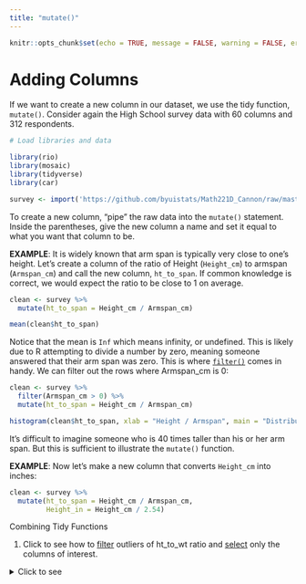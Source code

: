 ```yaml
---
title: "mutate()"
---
```

```r
knitr::opts_chunk$set(echo = TRUE, message = FALSE, warning = FALSE, error = TRUE)
```


# Adding Columns

If we want to create a new column in our dataset, we use the tidy function, `mutate()`.  Consider again the High School survey data with 60 columns and 312 respondents.

```r
# Load libraries and data

library(rio)
library(mosaic)
library(tidyverse)
library(car)

survey <- import('https://github.com/byuistats/Math221D_Cannon/raw/master/Data/HighSchoolSeniors_subset.csv') %>% tibble()
```

To create a new column, "pipe" the raw data into the `mutate()` statement. Inside the parentheses, give the new column a name and set it equal to what you want that column to be.  

__EXAMPLE__:  It is widely known that arm span is typically very close to one's height.  Let's create a column of the ratio of Height (`Height_cm`) to armspan (`Armspan_cm`) and call the new column, `ht_to_span`.  If common knowledge is correct, we would expect the ratio to be close to 1 on average.

```r

clean <- survey %>%
  mutate(ht_to_span = Height_cm / Armspan_cm)

mean(clean$ht_to_span)
```

Notice that the mean is `Inf` which means infinity, or undefined.  This is likely due to R attempting to divide a number by zero, meaning someone answered that their arm span was zero.  This is where [`filter()`](../2-Tidy_Data/02-Filter.qmd) comes in handy.  We can filter out the rows where Armspan_cm is 0:

```r
clean <- survey %>%
  filter(Armspan_cm > 0) %>%
  mutate(ht_to_span = Height_cm / Armspan_cm)

histogram(clean$ht_to_span, xlab = "Height / Armspan", main = "Distribution of Height to Armspan Ratio")

```

It's difficult to imagine someone who is 40 times taller than his or her arm span.  But this is sufficient to illustrate the `mutate()` function.

__EXAMPLE__:  Now let's make a new column that converts `Height_cm` into inches:

```r
clean <- survey %>%
  mutate(ht_to_span = Height_cm / Armspan_cm,
         Height_in = Height_cm / 2.54)

```



<div class="QuestionsHeading">Combining Tidy Functions</div>
<div class="Questions">

1. Click to see how to [filter](../2-Tidy_Data/02-Filter.qmd) outliers of ht_to_wt ratio and [select](../2-Tidy_Data/03-Select.qmd) only the columns of interest.

<details>
<summary>Click to see</summary>

```r
clean <- survey %>%
  filter(Armspan_cm > 0) %>%
  mutate(ht_to_span = Height_cm / Armspan_cm,
         Height_in = Height_cm / 2.54) %>%
  select(Height_cm, Armspan_cm, ht_to_span, Height_in) %>% 
  filter(ht_to_span < 1.5,
         ht_to_span > .5)
clean

histogram(clean$ht_to_span, xlab = "Height / Armspan", main = "Distribution of Height to Armspan Ratio")

```

I decided on 1.5 and .5 as the filter values by trial and error.  There are better ways to determine outliers.  But I suspect it is rare indeed for someone to be 50% taller than their armspan or 50% shorter.  

</details>

</div>

